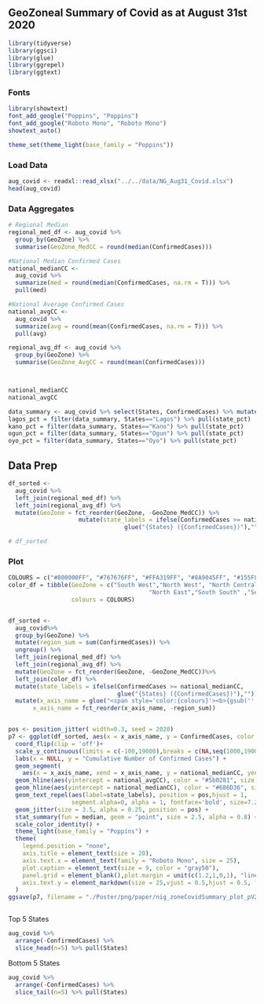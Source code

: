 ## GeoZoneal Summary of Covid  as at August 31st 2020

```r
library(tidyverse)
library(ggsci)
library(glue)
library(ggrepel)
library(ggtext)
```

### Fonts

```r
library(showtext)
font_add_google("Poppins", "Poppins")
font_add_google("Roboto Mono", "Roboto Mono")
showtext_auto()

theme_set(theme_light(base_family = "Poppins"))
```

### Load Data

```r
aug_covid <- readxl::read_xlsx("../../data/NG_Aug31_Covid.xlsx")
head(aug_covid)
```

### Data Aggregates
```r
# Regional Median
regional_med_df <- aug_covid %>% 
  group_by(GeoZone) %>%
  summarise(GeoZone_MedCC = round(median(ConfirmedCases)))

#National Median Confirmed Cases
national_medianCC <- 
  aug_covid %>%
  summarize(med = round(median(ConfirmedCases, na.rm = T))) %>%
  pull(med)

#National Average Confirmed Cases
national_avgCC <- 
  aug_covid %>%
  summarize(avg = round(mean(ConfirmedCases, na.rm = T))) %>%
  pull(avg)

regional_avg_df <- aug_covid %>% 
  group_by(GeoZone) %>%
  summarise(GeoZone_AvgCC = round(mean(ConfirmedCases)))



national_medianCC
national_avgCC
```
```r
data_summary <- aug_covid %>% select(States, ConfirmedCases) %>% mutate(state_pct = round((ConfirmedCases/sum(ConfirmedCases))*100,1))
lagos_pct = filter(data_summary, States=="Lagos") %>% pull(state_pct)
kano_pct = filter(data_summary, States=="Kano") %>% pull(state_pct)
ogun_pct = filter(data_summary, States=="Ogun") %>% pull(state_pct)
oyo_pct = filter(data_summary, States=="Oyo") %>% pull(state_pct)
```

## Data Prep
```r
df_sorted <- 
  aug_covid %>%
  left_join(regional_med_df) %>%
  left_join(regional_avg_df) %>% 
  mutate(GeoZone = fct_reorder(GeoZone, -GeoZone_MedCC)) %>% 
                    mutate(state_labels = ifelse(ConfirmedCases >= national_medianCC, 
                                 glue("{States} ({ConfirmedCases})"),"")) 

# df_sorted

```


###  Plot
```r
COLOURS = c("#800000FF", "#767676FF", "#FFA319FF", "#8A9045FF", "#155F83FF", "#C16622FF")
color_df = tibble(GeoZone = c("South West","North West", "North Central",
                                        "North East","South South" ,"South East"),
                  colours = COLOURS)


df_sorted <- 
  aug_covid%>% 
  group_by(GeoZone) %>% 
  mutate(region_sum = sum(ConfirmedCases)) %>% 
  ungroup() %>%
  left_join(regional_med_df) %>%
  left_join(regional_avg_df) %>% 
  mutate(GeoZone = fct_reorder(GeoZone, -GeoZone_MedCC))%>% 
  left_join(color_df) %>% 
  mutate(state_labels = ifelse(ConfirmedCases >= national_medianCC, 
                               glue("{States} ({ConfirmedCases})"),"")) %>% 
  mutate(x_axis_name = glue("<span style='color:{colours}'><b>{gsub('','',GeoZone)}</span><br><span style='font-size:20pt;color:{colours}'><b>({region_sum})</b></span>"),
       x_axis_name = fct_reorder(x_axis_name, -region_sum))  


pos <- position_jitter( width=0.3, seed = 2020)
p7 <- ggplot(df_sorted, aes(x = x_axis_name, y = ConfirmedCases, color = colours)) +
  coord_flip(clip = 'off')+
  scale_y_continuous(limits = c(-100,19000),breaks = c(NA,seq(1000,19000,by=5000))) +
  labs(x = NULL, y = "Cumulative Number of Confirmed Cases") +
  geom_segment(
    aes(x = x_axis_name, xend = x_axis_name, y = national_medianCC, yend = GeoZone_MedCC), size = 0.8 )+
  geom_hline(aes(yintercept = national_avgCC), color = "#5b0281", size = 0.3, linetype = 'longdash') + # Nationwide Average Confirmed Cases
  geom_hline(aes(yintercept = national_medianCC), color = "#686D36", size = 0.3, linetype = 'twodash') + # Nationwide Median Confirmed+
  geom_text_repel(aes(label=state_labels), position = pos,hjust = 1,
                  segment.alpha=0, alpha = 1, fontface='bold', size=7.2) +
  geom_jitter(size = 3.5, alpha = 0.25, position = pos) +
  stat_summary(fun = median, geom = "point", size = 2.5, alpha = 0.8) +
  scale_color_identity() +
  theme_light(base_family = "Poppins") +
  theme(
    legend.position = "none",
    axis.title = element_text(size = 20),
    axis.text.x = element_text(family = "Roboto Mono", size = 25),
    plot.caption = element_text(size = 9, color = "gray50"),
    panel.grid = element_blank(),plot.margin = unit(c(1.2,1,0,1), "lines"),
    axis.text.y = element_markdown(size = 25,vjust = 0.5,hjust = 0.5, lineheight = 0.4)
  ) 
ggsave(p7, filename = "./Poster/png/paper/nig_zoneCovidSummary_plot_pV2.png", device = 'png', height = 5, width = 7.5, dpi = 320)



```

Top 5 States
```r
aug_covid %>% 
  arrange(-ConfirmedCases) %>% 
  slice_head(n=5) %>% pull(States)
```


Bottom 5 States
```r
aug_covid %>% 
  arrange(-ConfirmedCases) %>% 
  slice_tail(n=5) %>% pull(States)
```

